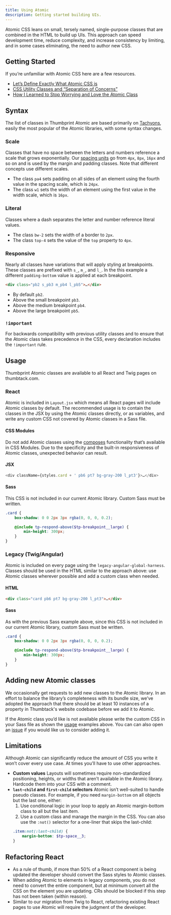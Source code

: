 ```yaml
---
title: Using Atomic
description: Getting started building UIs.
---
```


Atomic CSS leans on small, tersely named, single-purpose classes that are combined in the HTML to build up UIs. This approach can speed development time, reduce complexity, and increase consistency by limiting, and in some cases eliminating, the need to author new CSS.

## Getting Started

If you’re unfamiliar with Atomic CSS here are a few resources.

-   [Let’s Define Exactly What Atomic CSS is](https://css-tricks.com/lets-define-exactly-atomic-css/)
-   [CSS Utility Classes and “Separation of Concerns”](https://adamwathan.me/css-utility-classes-and-separation-of-concerns/)
-   [How I Learned to Stop Worrying and Love the Atomic Class](https://medium.com/buzzfeed-design/how-i-learned-to-stop-worrying-and-love-the-atomic-class-98d6ccc45781)

## Syntax

The list of classes in Thumbprint Atomic are based primarily on [Tachyons](https://tachyons.io), easily the most popular of the Atomic libraries, with some syntax changes.

### Scale

Classes that have no space between the letters and numbers reference a scale that grows exponentially. Our [spacing units](https://thumbprint.design/guide/product/layout/spacers/) go from `4px`, `8px`, `16px` and so on and is used by the margin and padding classes. Note that different concepts use different scales.

-   The class `pa4` sets padding on all sides of an element using the fourth value in the spacing scale, which is `24px`.
-   The class `w1` sets the width of an element using the first value in the width scale, which is `16px`.

### Literal

Classes where a dash separates the letter and number reference literal values.

-   The class `bw-2` sets the width of a border to `2px`.
-   The class `top-4` sets the value of the `top` property to `4px`.

### Responsive

Nearly all classes have variations that will apply styling at breakpoints. These classes are prefixed with `s_`, `m_`, and `l_`. In the this example a different `padding-bottom` value is applied at each breakpoint.

```html shouldRender=false
<div class="pb2 s_pb3 m_pb4 l_pb5">…</div>
```

-   By default `pb2`.
-   Above the small breakpoint `pb3`.
-   Above the medium breakpoint `pb4`.
-   Above the large breakpoint `pb5`.

### `!important`

For backwards compatibility with previous utility classes and to ensure that the Atomic class takes precedence in the CSS, every declaration includes the `!important` rule.

## Usage

Thumbprint Atomic classes are available to all React and Twig pages on thumbtack.com.

### React

Atomic is included in `Layout.jsx` which means all React pages will include Atomic classes by default. The recommended usage is to contain the classes in the JSX by using the Atomic classes directly, or as variables, and write any custom CSS not covered by Atomic classes in a Sass file.

#### CSS Modules

Do not add Atomic classes using the [composes](https://github.com/css-modules/css-modules#composition) functionality that’s available in CSS Modules. Due to the specificity and the built-in responsiveness of Atomic classes, unexpected behavior can result.

#### JSX

```js shouldRender=false
<div className={styles.card + ' pb6 pt7 bg-gray-200 l_pt3'}>…</div>
```

#### Sass

This CSS is not included in our current Atomic library. Custom Sass must be written.

```scss
.card {
    box-shadow: 0 0 2px 3px rgba(0, 0, 0, 0.2);

    @include tp-respond-above($tp-breakpoint__large) {
        min-height: 300px;
    }
}
```

### Legacy (Twig/Angular)

Atomic is included on every page using the `legacy-angular-global-harness`. Classes should be used in the HTML similar to the approach above: use Atomic classes wherever possible and add a custom class when needed.

#### HTML

```html shouldRender=false
<div class="card pb6 pt7 bg-gray-200 l_pt3">…</div>
```

#### Sass

As with the previous Sass example above, since this CSS is not included in our current Atomic library, custom Sass must be written.

```scss
.card {
    box-shadow: 0 0 2px 3px rgba(0, 0, 0, 0.2);

    @include tp-respond-above($tp-breakpoint__large) {
        min-height: 300px;
    }
}
```

## Adding new Atomic classes

We occasionally get requests to add new classes to the Atomic library. In an effort to balance the library’s completeness with its bundle size, we’ve adopted the approach that there should be at least 10 instances of a property in Thumbtack's website codebase before we add it to Atomic.

If the Atomic class you’d like is not available please write the custom CSS in your Sass file as shown the [usage](#section-usage) examples above. You can can also open an [issue](https://github.com/thumbtack/thumbprint/issues/new) if you would like us to consider adding it.

## Limitations

Although Atomic can significantly reduce the amount of CSS you write it won’t cover every use
case. At times you’ll have to use other approaches.

-   **Custom values** Layouts will sometimes require non-standardized positioning, heights, or widths that aren’t available in the Atomic library. Hardcode them into your CSS with a comment.
-   **`last-child` and `first-child` selectors** Atomic isn’t well-suited to handle pseudo classes. For example, if you need `margin-bottom` on all objects but the last one, either:
    1.  Use conditional logic in your loop to apply an Atomic margin-bottom class to all but the last item.
    2.  Use a custom class and manage the margin in the CSS. You can also use the `:not()` selector for a one-liner that skips the last-child:
    ```scss
    .item:not(:last-child) {
        margin-bottom: $tp-space__3;
    }
    ```

## Refactoring React

-   As a rule of thumb, if more than 50% of a React component is being updated the developer should convert the Sass styles to Atomic classes.
-   When adding Atomic to elements in legacy components, you do not need to convert the entire component, but at minimum convert all the CSS on the element you are updating. CRs should be blocked if this step has not been taken (within reason).
-   Similar to our migration from Twig to React, refactoring existing React pages to use Atomic will require the judgment of the developer.
